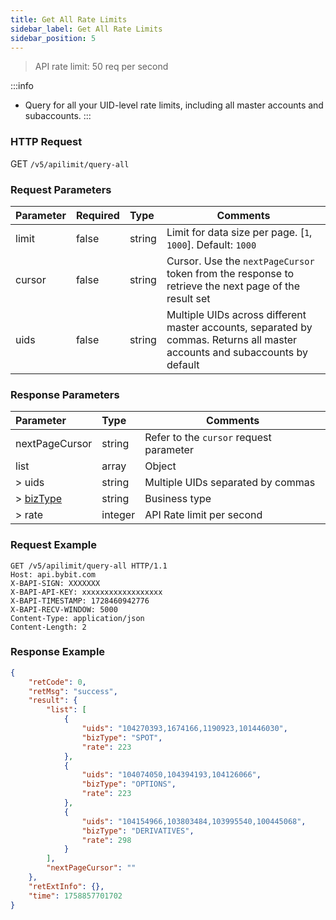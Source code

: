 ```yaml
---
title: Get All Rate Limits
sidebar_label: Get All Rate Limits
sidebar_position: 5
---
```


> API rate limit: 50 req per second

:::info
* Query for all your UID-level rate limits, including all master accounts and subaccounts.
:::

### HTTP Request
GET `/v5/apilimit/query-all`

### Request Parameters
| Parameter | Required | Type | Comments|
|:----- |:-------|:-----|------ |
|limit |false |string |Limit for data size per page. [`1`, `1000`]. Default: `1000`|
|cursor |false |string |Cursor. Use the `nextPageCursor` token from the response to retrieve the next page of the result set|
|uids |false|string|Multiple UIDs across different master accounts, separated by commas. Returns all master accounts and subaccounts by default|

### Response Parameters
| Parameter | Type | Comments|
|:----- |:-----|----- |
|nextPageCursor |string |Refer to the `cursor` request parameter|
|list |array |Object|
|> uids |string|Multiple UIDs separated by commas|
|> [bizType](/docs/v5/enum#biztype) |string|Business type |
|> rate |integer|API Rate limit per second |

### Request Example
```http
GET /v5/apilimit/query-all HTTP/1.1
Host: api.bybit.com
X-BAPI-SIGN: XXXXXXX
X-BAPI-API-KEY: xxxxxxxxxxxxxxxxxx
X-BAPI-TIMESTAMP: 1728460942776
X-BAPI-RECV-WINDOW: 5000
Content-Type: application/json
Content-Length: 2
```

### Response Example
```json
{
    "retCode": 0,
    "retMsg": "success",
    "result": {
        "list": [
            {
                "uids": "104270393,1674166,1190923,101446030",
                "bizType": "SPOT",
                "rate": 223
            },
            {
                "uids": "104074050,104394193,104126066",
                "bizType": "OPTIONS",
                "rate": 223
            },
            {
                "uids": "104154966,103803484,103995540,100445068",
                "bizType": "DERIVATIVES",
                "rate": 298
            }
        ],
        "nextPageCursor": ""
    },
    "retExtInfo": {},
    "time": 1758857701702
}
```
